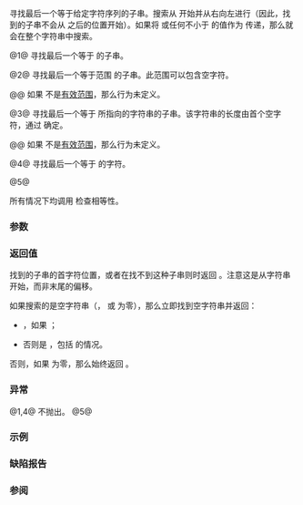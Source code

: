 {{cpp/string/basic_string/title|rfind}}
{{cpp/string/basic_string/navbar}}
{{dcl begin}}
{{dcla|anchor=no|num=1|noexcept=c++11|constexpr=c++20|1=
size_type rfind( const basic_string&amp; str, size_type pos = npos ) const;
}}
{{dcla|anchor=no|num=2|constexpr=c++20|1=
size_type rfind( const CharT* s, size_type pos, size_type count ) const;
}}
{{dcla|anchor=no|num=3|constexpr=c++20|1=
size_type rfind( const CharT* s, size_type pos = npos ) const;
}}
{{dcla|anchor=no|num=4|noexcept=c++11|constexpr=c++20|1=
size_type rfind( CharT ch, size_type pos = npos ) const;
}}
{{dcla|anchor=no|num=5|since=c++17|constexpr=c++20|1=
template&lt; class StringViewLike &gt;
size_type rfind( const StringViewLike&amp; t,
                 size_type pos = npos ) const noexcept(/* 见下文 */);
}}
{{dcl end}}

寻找最后一个等于给定字符序列的子串。搜索从 {{c|pos}} 开始并从右向左进行（因此，找到的子串不会从 {{c|pos}} 之后的位置开始）。如果将 {{lc|npos}} 或任何不小于 {{box|{{lc|size()}}{{c/core| - 1}}}} 的值作为 {{c|pos}} 传递，那么就会在整个字符串中搜索。

@1@ 寻找最后一个等于 {{c|str}} 的子串。

@2@ 寻找最后一个等于范围 {{range|s|s + count}} 的子串。此范围可以包含空字符。

@@ 如果 {{range|s|s + count}} 不是[[cpp/iterator#范围|有效范围]]，那么行为未定义。

@3@ 寻找最后一个等于 {{c|s}} 所指向的字符串的子串。该字符串的长度由首个空字符，通过 {{c|Traits::length(s)}} 确定。

@@ 如果 {{range|s|s + Traits::length(s)}} 不是[[cpp/iterator#范围|有效范围]]，那么行为未定义。

@4@ 寻找最后一个等于 {{c|ch}} 的字符。

@5@ {{cpp/string/sv hack|寻找最后一个等于 {{c|sv}} 内容的子串}}

所有情况下均调用 {{ltt|cpp/string/char_traits/cmp|Traits::eq}} 检查相等性。

===参数===
{{par begin}}
{{par|str|要搜索的字符串}}
{{par|pos|开始搜索的位置}}
{{par|count|要搜索的子串长度}}
{{par|s|指向要搜索的字符串的指针}}
{{par|ch|要搜索的字符}}
{{par|t|要搜索的对象（可转换到 {{lc|std::basic_string_view}}）}}
{{par end}}

===返回值===
找到的子串的首字符位置，或者在找不到这种子串则时返回 {{lc|npos}}。注意这是从字符串开始，而非末尾的偏移。

如果搜索的是空字符串（{{c|str.size()}}，{{c|count}} 或 {{c|Traits::length(s)}} 为零），那么立即找到空字符串并返回：
* {{c|pos}}，如果 {{c|pos &lt; size()}}；
* 否则是 {{c|size()}}，包括 {{c|1=pos == npos}} 的情况。

否则，如果 {{lc|size()}} 为零，那么始终返回 {{lc|npos}}。

===异常===
@1,4@ 不抛出。
@5@ {{noexcept|std::is_nothrow_convertible_v&lt;const T&amp;, std::basic_string_view&lt;CharT, Traits&gt;&gt;}}

{{cpp/strong exception safety guarantee}}

===示例===
{{example
|code=
#include &lt;iomanip&gt;
#include &lt;iostream&gt;
#include &lt;string&gt;

void print(std::string::size_type n,
           std::string::size_type len,
           std::string const &amp;s)
{
    if (n == std::string::npos)
        std::cout &lt;&lt; "没有找到\n";
    else
        std::cout &lt;&lt; "在位置 " &lt;&lt; n &lt;&lt; " 找到了 " &lt;&lt; std::quoted(s.substr(n, len)) &lt;&lt; '\n';
}

int main()
{
    std::string::size_type n;
    std::string const s = "This is a string";
    
    // 从字符串尾反向搜索
    n = s.rfind("is");
    print(n, 2, s);
    
    // 从位置 4 反向搜索
    n = s.rfind("is", 4);
    print(n, 2, s);
    
    // 寻找单个字符
    n = s.rfind('s');
    print(n, 1, s);
    
    // 寻找单个字符
    n = s.rfind('q');
    print(n, 1, s);
    
    // 寻找前缀（参见 s.starts_with("This")）
    n = s.rfind("This", 0);
    print(n, 4, s);
}
|output=
在位置 5 找到了 "is"
在位置 2 找到了 "is"
在位置 10 找到了 "s"
没有找到
在位置 0 找到了 "This"
}}

===缺陷报告===
{{dr list begin}}
{{dr list item|wg=lwg|dr=847|std=C++98|before=没有异常安全保证|after=添加强异常安全保证}}
{{dr list item|wg=lwg|dr=2064|std=C++11|before=重载 {{v|3,4}} 是 noexcept 的|after=移除}}
{{dr list item|wg=lwg|dr=2946|std=C++17|before=重载 {{v|5}} 在某些情况下会导致歧义|after=通过使之为模板来避免}}
{{dr list item|paper=P1148R0|std=C++11&lt;br&gt;C++17|before=重载 {{v|4,5}} 的 noexcept 意外地被 LWG2064/LWG2946 丢弃|after=恢复}}
{{dr list end}}

===参阅===
{{dsc begin}}
{{dsc inc|cpp/string/basic_string/dsc find}}
{{dsc inc|cpp/string/basic_string/dsc find_first_of}}
{{dsc inc|cpp/string/basic_string/dsc find_first_not_of}}
{{dsc inc|cpp/string/basic_string/dsc find_last_of}}
{{dsc inc|cpp/string/basic_string/dsc find_last_not_of}}
{{dsc inc|cpp/string/basic_string_view/dsc rfind}}
{{dsc end}}

{{langlinks|de|en|es|fr|it|ja|pt|ru}}